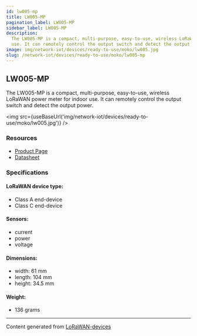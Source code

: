 ```yaml
---
id: lw005-mp
title: LW005-MP
pagination_label: LW005-MP
sidebar_label: LW005-MP
description:
  The LW005-MP is a compact, multi-purpose, easy-to-use, wireless LoRaWAN power meter for indoor
  use. It can remotely control the output switch and detect the output power.
image: img/network-iot/devices/ready-to-use/moko/lw005.jpg
slug: /network-iot/devices/ready-to-use/moko/lw005-mp
---
```



## LW005-MP

The LW005-MP is a compact, multi-purpose, easy-to-use, wireless LoRaWAN power meter for indoor use.
It can remotely control the output switch and detect the output power.

<img src={useBaseUrl('img/network-iot/devices/ready-to-use/moko/lw005.jpg')} />

### Resources

- [Product Page](https://www.mokosmart.com/lorawan-meter-plug-lw005-mp/)
- [Datasheet](https://www.mokosmart.com/wp-content/uploads/2023/05/LW005-MP-product-brief_V1.0.pdf)

### Specifications

#### LoRaWAN device type:

- Class A end-device
- Class C end-device

#### Sensors:

- current
- power
- voltage

#### Dimensions:

- width: 61 mm
- length: 104 mm
- height: 34.5 mm

#### Weight:

- 136 grams

---

Content generated from [LoRaWAN-devices](https://github.com/TheThingsNetwork/lorawan-devices)
